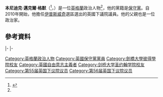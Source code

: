 {{NoteTA
|G1=PoliticiansUK
|G2=UK Places
}}
{{Infobox officeholder
|honorific-prefix = [[尊貴的|The Hon.]] Ben Gummer
|name             = 本·格默
|honorific-suffix = [[國會議員|議員]]
|image            = Ben Gummer 2016.jpg
|office           = [[內閣辦公室部長|內閣辦公室部長]]<br>[[财政部主计长|财政部主计长]]
|primeminister    = [[文翠珊|文翠珊]]
|term_start       = 2016年7月14日
|term_end         = 
|predecessor      = [[马修·汉考克|马修·汉考克]]
|successor        = 
|office1          = {{le|英國衛生部|Department of Health (United Kingdom)|衛生政務次官}}
|primeminister1   = [[大衛·卡麥隆|大衛·卡麥隆]]
|term_start1      = 2015年5月12日
|term_end1        = 2016年7月14日
|predecessor1     = [[丹尼爾·波特|丹尼爾·波特]]
|successor1       = 未定
|office2          = [[伊普斯威奇_(英國國會選區)|伊普斯威奇選區]]<br>[[國會議員|下議院議員]]
|term_start2      = 2010年5月6日
|term_end2        = 
|predecessor2     = {{le|克里斯·摩爾|Chris Mole}}
|successor2       = 
|majority2        = 3,733（7.7%）
|birth_date       = {{birth date and age|1978|2|19|df=y}}
|birth_place      = [[London|London]], England, UK{{UK}}[[英格蘭|英格蘭]][[倫敦|倫敦]]
|death_date       = 
|death_place      = 
|party            = [[保守黨_(英國)|保守黨]]
|alma_mater       = [[剑桥大学彼得学院|剑桥大学彼得学院]]
|website          = {{url|bengummer.com|官方網站}}
}}

'''本尼迪克·邁克爾·格默'''（{{lang-en|Benedict Michael Gummer}}<ref name="#1">{{cite web|url=http://www.ukwhoswho.com/view/article/oupww/whoswho/U251219/ |title=Who's Who |publisher=Ukwhoswho.com |date= |accessdate=2013-11-06}}</ref>，{{bd|1978年|2月19日}}）是一位[[英格蘭|英格蘭]]政治人物<ref name="#1"/>，他的黨籍是[[保守黨_(英國)|保守黨]]。自2010年開始，他擔任[[伊普斯威奇_(英國國會選區)|伊普斯威奇]]選區選出的英國下議院議員。他的父親也是一位政治家。

==參考資料==
{{Reflist}}

{{s-start}}
{{s-par|uk}}
{{s-bef|before={{le|克里斯·摩爾|Chris Mole}}}}
{{s-ttl|title=英國下議院[[伊普斯威奇_(英國國會選區)|伊普斯威奇議員]]|years=[[2010年英國大選|2010年]]－}}
{{s-inc}}
|-
{{s-off}}
{{s-bef|rows=2|before=[[马修·汉考克|-{zh-cn:马修·汉考克;zh-hk:韓鵠;}-]]}}
{{s-ttl|title=[[內閣辦公室部長|內閣辦公室部長]]|years=2016年－}}
{{s-inc|rows=2}}
|-
{{s-ttl|title=[[财政部主计长|财政部主计长]]|years=2016年－}}
{{s-end}}

{{Authority control}}

{{DEFAULTSORT:Gummer, Benedict}}

[[Category:英格蘭政治人物|Category:英格蘭政治人物]]
[[Category:英國保守黨黨員|Category:英國保守黨黨員]]
[[Category:劍橋大學彼得學院校友|Category:劍橋大學彼得學院校友]]
[[Category:英國自由意志主義者|Category:英國自由意志主義者]]
[[Category:剑桥大学圣约翰学院校友|Category:剑桥大学圣约翰学院校友]]
[[Category:第55届英国下议院议员|Category:第55届英国下议院议员]]
[[Category:第56届英国下议院议员|Category:第56届英国下议院议员]]